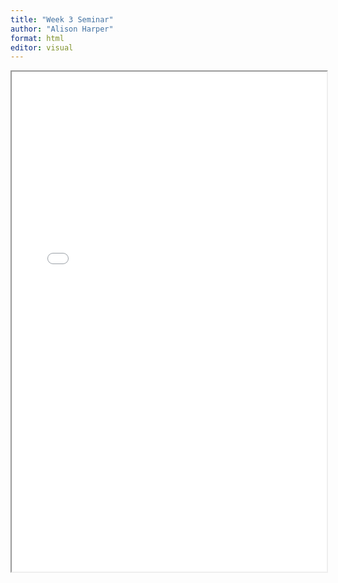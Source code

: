 ```yaml
---
title: "Week 3 Seminar"
author: "Alison Harper"
format: html
editor: visual
---
```


::: {.callout-tip title="Seminar 3 materials for 2024_2025: Visualisations" collapse="true"}
<iframe width="100%" height="800" src="week_03_data_visualization.html">

</iframe>
:::

